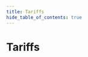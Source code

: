 ```yaml
---
title: Tariffs
hide_table_of_contents: true
---
```



# Tariffs

<DeviceGrid>
  <DeviceCard
    brand="Amber Electric"
    description=""
    thumbnail="/img/devices/tariff/amber-electric.jpg"
    capabilities={[]}
    requirements={[]}
    href="/docs/devices-next/tariffs/amber-electric"
    group="Dynamic electricity price"
    type="tariff"
    name="amber-electric"
  />
  <DeviceCard
    brand="Awattar"
    description=""
    thumbnail="/img/devices/tariff/awattar.jpg"
    capabilities={[]}
    requirements={[]}
    href="/docs/devices-next/tariffs/awattar"
    group="Dynamic electricity price"
    type="tariff"
    name="awattar"
  />
  <DeviceCard
    brand="Electricity Maps"
    description="Commercial API"
    thumbnail="/img/devices/tariff/electricity-maps-commercial-api.jpg"
    capabilities={[]}
    requirements={[]}
    href="/docs/devices-next/tariffs/electricity-maps-commercial-api"
    group="CO₂ forecast"
    type="tariff"
    name="electricity-maps-commercial-api"
  />
  <DeviceCard
    brand="Electricity Maps"
    description="Free API"
    thumbnail="/img/devices/tariff/electricity-maps-free-api.jpg"
    capabilities={[]}
    requirements={[]}
    href="/docs/devices-next/tariffs/electricity-maps-free-api"
    group="CO₂ forecast"
    type="tariff"
    name="electricity-maps-free-api"
  />
  <DeviceCard
    brand="Energinet"
    description=""
    thumbnail="/img/devices/tariff/energinet.jpg"
    capabilities={[]}
    requirements={[]}
    href="/docs/devices-next/tariffs/energinet"
    group="Dynamic electricity price"
    type="tariff"
    name="energinet"
  />
  <DeviceCard
    brand="Enever"
    description=""
    thumbnail="/img/devices/tariff/enever.jpg"
    capabilities={[]}
    requirements={[]}
    href="/docs/devices-next/tariffs/enever"
    group="Dynamic electricity price"
    type="tariff"
    name="enever"
  />
  <DeviceCard
    brand="ENTSO-E"
    description=""
    thumbnail="/img/devices/tariff/entso-e.jpg"
    capabilities={[]}
    requirements={[]}
    href="/docs/devices-next/tariffs/entso-e"
    group="Dynamic electricity price"
    type="tariff"
    name="entso-e"
  />
  <DeviceCard
    brand="Forecast.Solar"
    description=""
    thumbnail="/img/devices/tariff/forecastsolar.jpg"
    capabilities={[]}
    requirements={[]}
    href="/docs/devices-next/tariffs/forecastsolar"
    group="PV forecast"
    type="tariff"
    name="forecastsolar"
  />
  <DeviceCard
    brand="Fraunhofer ISE"
    description=""
    thumbnail="/img/devices/tariff/fraunhofer-ise.jpg"
    capabilities={[]}
    requirements={[]}
    href="/docs/devices-next/tariffs/fraunhofer-ise"
    group="Dynamic electricity price"
    type="tariff"
    name="fraunhofer-ise"
  />
  <DeviceCard
    brand="Green Grid Compass"
    description=""
    thumbnail="/img/devices/tariff/green-grid-compass.jpg"
    capabilities={[]}
    requirements={[]}
    href="/docs/devices-next/tariffs/green-grid-compass"
    group="CO₂ forecast"
    type="tariff"
    name="green-grid-compass"
  />
  <DeviceCard
    brand="Groupe E"
    description="Vario Plus"
    thumbnail="/img/devices/tariff/groupe-e-vario-plus.jpg"
    capabilities={[]}
    requirements={[]}
    href="/docs/devices-next/tariffs/groupe-e-vario-plus"
    group="Dynamic electricity price"
    type="tariff"
    name="groupe-e-vario-plus"
  />
  <DeviceCard
    brand="Grünstromindex"
    description=""
    thumbnail="/img/devices/tariff/grunstromindex.jpg"
    capabilities={[]}
    requirements={[]}
    href="/docs/devices-next/tariffs/grunstromindex"
    group="CO₂ forecast"
    type="tariff"
    name="grunstromindex"
  />
  <DeviceCard
    brand="National Grid ESO"
    description=""
    thumbnail="/img/devices/tariff/national-grid-eso.jpg"
    capabilities={[]}
    requirements={[]}
    href="/docs/devices-next/tariffs/national-grid-eso"
    group="CO₂ forecast"
    type="tariff"
    name="national-grid-eso"
  />
  <DeviceCard
    brand="Nordpool spot prices"
    description=""
    thumbnail="/img/devices/tariff/nordpool-spot-prices.jpg"
    capabilities={[]}
    requirements={[]}
    href="/docs/devices-next/tariffs/nordpool-spot-prices"
    group="Dynamic electricity price"
    type="tariff"
    name="nordpool-spot-prices"
  />
  <DeviceCard
    brand="Octopus Energy"
    description="API"
    thumbnail="/img/devices/tariff/octopus-energy-api.jpg"
    capabilities={[]}
    requirements={[]}
    href="/docs/devices-next/tariffs/octopus-energy-api"
    group="Dynamic electricity price"
    type="tariff"
    name="octopus-energy-api"
  />
  <DeviceCard
    brand="Octopus Energy"
    description="Product Code"
    thumbnail="/img/devices/tariff/octopus-energy-product-code.jpg"
    capabilities={[]}
    requirements={[]}
    href="/docs/devices-next/tariffs/octopus-energy-product-code"
    group="Dynamic electricity price"
    type="tariff"
    name="octopus-energy-product-code"
  />
  <DeviceCard
    brand="Open-Meteo"
    description=""
    thumbnail="/img/devices/tariff/open-meteo.jpg"
    capabilities={[]}
    requirements={[]}
    href="/docs/devices-next/tariffs/open-meteo"
    group="PV forecast"
    type="tariff"
    name="open-meteo"
  />
  <DeviceCard
    brand="Ostrom"
    description=""
    thumbnail="/img/devices/tariff/ostrom.jpg"
    capabilities={[]}
    requirements={[]}
    href="/docs/devices-next/tariffs/ostrom"
    group="Dynamic electricity price"
    type="tariff"
    name="ostrom"
  />
  <DeviceCard
    brand="PUN Orario"
    description=""
    thumbnail="/img/devices/tariff/pun-orario.jpg"
    capabilities={[]}
    requirements={[]}
    href="/docs/devices-next/tariffs/pun-orario"
    group="Dynamic electricity price"
    type="tariff"
    name="pun-orario"
  />
  <DeviceCard
    brand="SmartEnergy"
    description="smartCONTROL"
    thumbnail="/img/devices/tariff/smartenergy-smartcontrol.jpg"
    capabilities={[]}
    requirements={[]}
    href="/docs/devices-next/tariffs/smartenergy-smartcontrol"
    group="Dynamic electricity price"
    type="tariff"
    name="smartenergy-smartcontrol"
  />
  <DeviceCard
    brand="Solcast"
    description=""
    thumbnail="/img/devices/tariff/solcast.jpg"
    capabilities={[]}
    requirements={[]}
    href="/docs/devices-next/tariffs/solcast"
    group="PV forecast"
    type="tariff"
    name="solcast"
  />
  <DeviceCard
    brand="Spotty Energie"
    description=""
    thumbnail="/img/devices/tariff/spotty-energie.jpg"
    capabilities={[]}
    requirements={[]}
    href="/docs/devices-next/tariffs/spotty-energie"
    group="Dynamic electricity price"
    type="tariff"
    name="spotty-energie"
  />
  <DeviceCard
    brand="Tibber"
    description=""
    thumbnail="/img/devices/tariff/tibber.jpg"
    capabilities={[]}
    requirements={[]}
    href="/docs/devices-next/tariffs/tibber"
    group="Dynamic electricity price"
    type="tariff"
    name="tibber"
  />
  <DeviceCard
    brand="Victron"
    description="VRM Solar Forecast"
    thumbnail="/img/devices/tariff/victron-vrm-solar-forecast.jpg"
    capabilities={[]}
    requirements={[]}
    href="/docs/devices-next/tariffs/victron-vrm-solar-forecast"
    group="PV forecast"
    type="tariff"
    name="victron-vrm-solar-forecast"
  />
</DeviceGrid>
